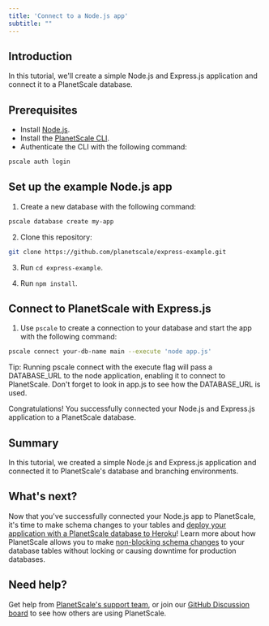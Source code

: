 ```yaml
---
title: 'Connect to a Node.js app'
subtitle: ""
---
```


## Introduction
In this tutorial, we'll create a simple Node.js and Express.js application and connect it to a PlanetScale database. 

## Prerequisites
- Install [Node.js](https://nodejs.org/en/download/).
- Install the [PlanetScale CLI](https://github.com/planetscale/cli).
- Authenticate the CLI with the following command: 
```zsh
pscale auth login 
```

## Set up the example Node.js app
1. Create a new database with the following command: 
```zsh
pscale database create my-app
```

2. Clone this repository:
```zsh
git clone https://github.com/planetscale/express-example.git
```
3. Run `cd express-example`.

3. Run `npm install`.

## Connect to PlanetScale with Express.js

1. Use `pscale` to create a connection to your database and start the app with the following command: 
```zsh
pscale connect your-db-name main --execute 'node app.js'
```

<InfoBlock type="tip">
Tip: Running pscale connect with the execute flag will pass a DATABASE_URL to the node application, enabling it to connect to PlanetScale. Don't forget to look in app.js to see how the DATABASE_URL is used.
</InfoBlock>

Congratulations! You successfully connected your Node.js and Express.js application to a PlanetScale database.  

## Summary
In this tutorial, we created a simple Node.js and Express.js application and connected it to PlanetScale's database and branching environments. 

## What's next?
Now that you've successfully connected your Node.js app to PlanetScale, it's time to make schema changes to your tables and [deploy your application with a PlanetScale database to Heroku](/tutorial/deploy-to-heroku)! Learn more about how PlanetScale allows you to make [non-blocking schema changes](/concepts/nonblocking-schema-changes) to your database tables without locking or causing downtime for production databases. 

## Need help?
Get help from [PlanetScale's support team](https://www.planetscale.com/support), or join our [GitHub Discussion board](https://github.com/planetscale/beta/discussions) to see how others are using PlanetScale.
